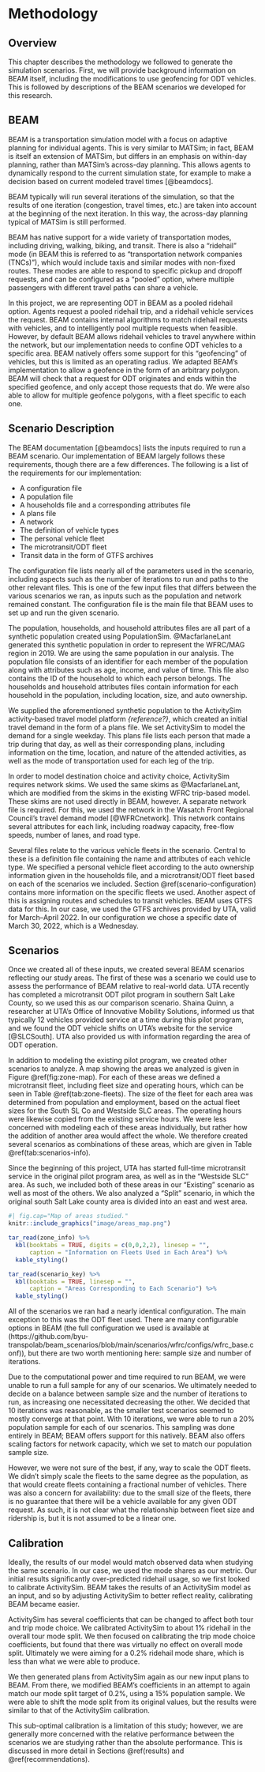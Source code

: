 # Methodology

## Overview
This chapter describes the methodology we followed to generate the simulation scenarios. First, we will provide background information on BEAM itself, including the modifications to use geofencing for ODT vehicles. This is followed by descriptions of the BEAM scenarios we developed for this research.


## BEAM
BEAM is a transportation simulation model with a focus on adaptive planning for individual agents. This is very similar to MATSim; in fact, BEAM is itself an extension of MATSim, but differs in an emphasis on within-day planning, rather than MATSim's across-day planning. This allows agents to dynamically respond to the current simulation state, for example to make a decision based on current modeled travel times [@beamdocs].

BEAM typically will run several iterations of the simulation, so that the results of one iteration (congestion, travel times, etc.) are taken into account at the beginning of the next iteration. In this way, the across-day planning typical of MATSim is still performed.

BEAM has native support for a wide variety of transportation modes, including driving, walking, biking, and transit. There is also a "ridehail" mode (in BEAM this is referred to as "transportation network companies (TNCs)"), which would include taxis and similar modes with non-fixed routes. These modes are able to respond to specific pickup and dropoff requests, and can be configured as a "pooled" option, where multiple passengers with different travel paths can share a vehicle.

In this project, we are representing ODT in BEAM as a pooled ridehail option. Agents request a pooled ridehail trip, and a ridehail vehicle services the request. BEAM contains internal algorithms to match ridehail requests with vehicles, and to intelligently pool multiple requests when feasible. However, by default BEAM allows ridehail vehicles to travel anywhere within the network, but our implementation needs to confine ODT vehicles to a specific area. BEAM natively offers some support for this “geofencing” of vehicles, but this is limited as an operating radius. We adapted BEAM's implementation to allow a geofence in the form of an arbitrary polygon. BEAM will check that a request for ODT originates and ends within the specified geofence, and only accept those requests that do. We were also able to allow for multiple geofence polygons, with a fleet specific to each one.

<!-- As an example, Figures \@ref(fig:sanfran-polygon) and \@ref(fig:via-visualization) show an implementation we tested with a San Francisco network, one of the default scenarios in BEAM [@beamdocs]. Figure \@ref(fig:sanfran-polygon) shows the polygon we used (chosen arbitrarily), and Figure \@ref(fig:via-visualization) highlights that the ODT vehicles are only traveling within the geofence. This visualization was done with Simunto's VIA software [@SimuntoVIA]. -->

<!-- ```{r sanfran-polygon} -->
<!-- #| fig.cap="San Fransisco with example geofencing polygon." -->

<!-- knitr::include_graphics("image/san_fransisco_polygon_example.png") -->
<!-- ``` -->

<!-- ```{r via-visualization} -->
<!-- #| fig.cap="Simulated vehicles in BEAM San Francisco scenario. Left: all vehicles (sample population). Right: ODT vehicles, restricted to user-specified operating area.", -->
<!-- #| fig.show="hold", -->
<!-- #| out.width="50%" -->

<!-- knitr::include_graphics(c( -->
<!--   "image/all_vehicles_in_san_fransisco.png", -->
<!--   "image/odt_in_san_fransisco.png")) -->

<!-- ``` -->


## Scenario Description
The BEAM documentation [@beamdocs] lists the inputs required to run a BEAM scenario. Our implementation of BEAM largely follows these requirements, though there are a few differences. The following is a list of the requirements for our implementation:

- A configuration file
- A population file
- A households file and a corresponding attributes file
- A plans file
- A network
- The definition of vehicle types
- The personal vehicle fleet
- The microtransit/ODT fleet
- Transit data in the form of GTFS archives

<!-- These requirements are explained in greater detail in the following paragraphs. Much of the work in creating these inputs was done by @MacfarlaneLant previously, though we have made modifications to better fit our analysis. -->

The configuration file lists nearly all of the parameters used in the scenario, including aspects such as the number of iterations to run and paths to the other relevant files. This is one of the few input files that differs between the various scenarios we ran, as inputs such as the population and network remained constant. The configuration file is the main file that BEAM uses to set up and run the given scenario.

The population, households, and household attributes files are all part of a synthetic population created using PopulationSim. @MacfarlaneLant generated this synthetic population in order to represent the WFRC/MAG region in 2019. We are using the same population in our analysis. The population file consists of an identifier for each member of the population along with attributes such as age, income, and value of time. This file also contains the ID of the household to which each person belongs. The households and household attributes files contain information for each household in the population, including location, size, and auto ownership.

We supplied the aforementioned synthetic population to the ActivitySim activity-based travel model platform _{reference?}_, which created an initial travel demand in the form of a plans file. We set ActivitySim to model the demand for a single weekday. This plans file lists each person that made a trip during that day, as well as their corresponding plans, including information on the time, location, and nature of the attended activities, as well as the mode of transportation used for each leg of the trip.

In order to model destination choice and activity choice, ActivitySim requires network skims. We used the same skims as @MacfarlaneLant, which are modified from the skims in the existing WFRC trip-based model. These skims are not used directly in BEAM, however. A separate network file is required. For this, we used the network in the Wasatch Front Regional Council's travel demand model [@WFRCnetwork]. This network contains several attributes for each link, including roadway capacity, free-flow speeds, number of lanes, and road type. 

<!-- Originally, we planned and attempted to use the network provided by @UGRCnetwork to create an "all-streets" network. However, we ran into several issues with this approach. One issue in particular was that of connectivity: in the provided network file, several roadways did not connect where they should and many highway overpasses were erroneously connected to the roads underneath, among other problems. Because of this, we instead used the network in the Wasatch Front Regional Council's travel demand model [@WFRCnetwork]. -->

Several files relate to the various vehicle fleets in the scenario. Central to these is a definition file containing the name and attributes of each vehicle type. We specified a personal vehicle fleet according to the auto ownership information given in the households file, and a microtransit/ODT fleet based on each of the scenarios we included. Section \@ref(scenario-configuration) contains more information on the specific fleets we used. Another aspect of this is assigning routes and schedules to transit vehicles. BEAM uses GTFS data for this. In our case, we used the GTFS archives provided by UTA, valid for March--April 2022. In our configuration we chose a specific date of March 30, 2022, which is a Wednesday.


## Scenarios {#scenario-configuration}
Once we created all of these inputs, we created several BEAM scenarios reflecting our study areas. The first of these was a scenario we could use to assess the performance of BEAM relative to real-world data. UTA recently has completed a microtransit ODT pilot program in southern Salt Lake County, so we used this as our comparison scenario. Shaina Quinn, a researcher at UTA's Office of Innovative Mobility Solutions, informed us that typically 12 vehicles provided service at a time during this pilot program, and we found the ODT vehicle shifts on UTA's website for the service [@SLCSouth]. UTA also provided us with information regarding the area of ODT operation. 

In addition to modeling the existing pilot program, we created other scenarios to analyze. A map showing the areas we analyzed is given in Figure \@ref(fig:zone-map). For each of these areas we defined a microtransit fleet, including fleet size and operating hours, which can be seen in Table \@ref(tab:zone-fleets). The size of the fleet for each area was determined from population and employment, based on the actual fleet sizes for the South SL Co and Westside SLC areas. The operating hours were likewise copied from the existing service hours. We were less concerned with modeling each of these areas individually, but rather how the addition of another area would affect the whole. We therefore created several scenarios as combinations of these areas, which are given in Table \@ref(tab:scenarios-info).

Since the beginning of this project, UTA has started full-time microtransit service in the original pilot program area, as well as in the "Westside SLC" area. As such, we included both of these areas in our "Existing" scenario as well as most of the others. We also analyzed a "Split" scenario, in which the original south Salt Lake county area is divided into an east and west area.

```r
#| fig.cap="Map of areas studied."
knitr::include_graphics("image/areas_map.png")
```

```r
tar_read(zone_info) %>% 
  kbl(booktabs = TRUE, digits = c(0,0,2,2), linesep = "",
      caption = "Information on Fleets Used in Each Area") %>% 
  kable_styling()
```

```r
tar_read(scenario_key) %>% 
  kbl(booktabs = TRUE, linesep = "",
      caption = "Areas Corresponding to Each Scenario") %>% 
  kable_styling()
```

All of the scenarios we ran had a nearly identical configuration. The main exception to this was the ODT fleet used. There are many configurable options in BEAM (the full configuration we used is available at (https://github.com/byu-transpolab/beam_scenarios/blob/main/scenarios/wfrc/configs/wfrc_base.conf)), but there are two worth mentioning here: sample size and number of iterations.

Due to the computational power and time required to run BEAM, we were unable to run a full sample for any of our scenarios. We ultimately needed to decide on a balance between sample size and the number of iterations to run, as increasing one necessitated decreasing the other. We decided that 10 iterations was reasonable, as the smaller test scenarios seemed to mostly converge at that point. With 10 iterations, we were able to run a 20% population sample for each of our scenarios. This sampling was done entirely in BEAM; BEAM offers support for this natively. BEAM also offers scaling factors for network capacity, which we set to match our population sample size.

However, we were not sure of the best, if any, way to scale the ODT fleets. We didn't simply scale the fleets to the same degree as the population, as that would create fleets containing a fractional number of vehicles. There was also a concern for availability: due to the small size of the fleets, there is no guarantee that there will be a vehicle available for any given ODT request. As such, it is not clear what the relationship between fleet size and ridership is, but it is not assumed to be a linear one.


## Calibration {#scenario-calibration}
Ideally, the results of our model would match observed data when studying the same scenario. In our case, we used the mode shares as our metric. Our initial results significantly over-predicted ridehail usage, so we first looked to calibrate ActivitySim. BEAM takes the results of an ActivitySim model as an input, and so by adjusting ActivitySim to better reflect reality, calibrating BEAM became easier.

ActivitySim has several coefficients that can be changed to affect both tour and trip mode choice. We calibrated ActivitySim to about 1% ridehail in the overall tour mode split. We then focused on calibrating the trip mode choice coefficients, but found that there was virtually no effect on overall mode split. Ultimately we were aiming for a 0.2% ridehail mode share, which is less than what we were able to produce.

We then generated plans from ActivitySim again as our new input plans to BEAM. From there, we modified BEAM's coefficients in an attempt to again match our mode split target of 0.2%, using a 15% population sample. We were able to shift the mode split from its original values, but the results were similar to that of the ActivitySim calibration.

This sub-optimal calibration is a limitation of this study; however, we are generally more concerned with the relative performance between the scenarios we are studying rather than the absolute performance. This is discussed in more detail in Sections \@ref(results) and \@ref(recommendations).
